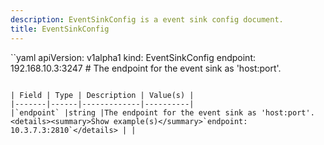 ```yaml
---
description: EventSinkConfig is a event sink config document.
title: EventSinkConfig
---
```


``yaml
apiVersion: v1alpha1
kind: EventSinkConfig
endpoint: 192.168.10.3:3247 # The endpoint for the event sink as 'host:port'.
```

| Field | Type | Description | Value(s) |
|-------|------|-------------|----------|
|`endpoint` |string |The endpoint for the event sink as 'host:port'. <details><summary>Show example(s)</summary>`endpoint: 10.3.7.3:2810`</details> | |






